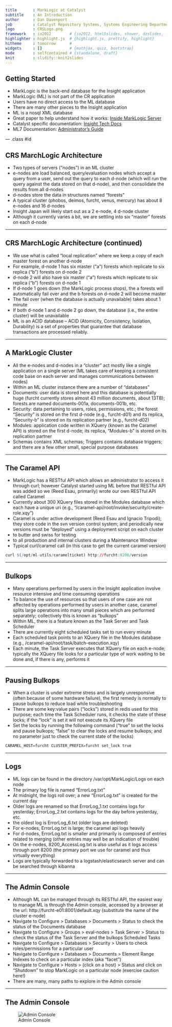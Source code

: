 ```yaml
---
title       : MarkLogic at Catalyst
subtitle    : An Introduction
author      : Dan Davenport
job         : Catalyst Repository Systems, Systems Engineering Department
logo        : CRSLogo.png
framework   : io2012        # {io2012, html5slides, shower, dzslides, ...}
highlighter : highlight.js  # {highlight.js, prettify, highlight}
hitheme     : tomorrow      # 
widgets     : []            # {mathjax, quiz, bootstrap}
mode        : selfcontained # {standalone, draft}
knit        : slidify::knit2slides
---
```


## Getting Started

*  MarkLogic is the back-end database for the Insight application  
  +  MarkLogic (ML) is not part of the CR application  
  +  Users have no direct access to the ML database  
  +  There are many other pieces to the Insight application  
*  ML is a nosql XML database  
  +  Great paper to help understand how it works: [Inside MarkLogic Server](http://developer.marklogic.com/pubs/architecture/inside-marklogic-server-r7.pdf)
  +  Catalyst specific documentation: [Insight Tech Docs](http://dilbert.caseshare.com/mediawiki/index.php/Category:InsightTechDocs)
  +  ML7 Documentation: [Administrator's Guide](http://docs.marklogic.com/guide/admin)

--- .class #id 

## CRS MarchLogic Architecture  

*  Two types of servers ("nodes") in an ML cluster  
  +  e-nodes are load balanced, query/evaluation nodes which accept a query from a user, send out the query to each d-node (which will run the query against the data stored on that d-node), and then consolidate the results from all d-nodes
  +  d-nodes store the data in structures named "forests"
*  A typical cluster (phobos, deimos, furcht, venus, mercury) has about 8 e-nodes and 16 d-nodes
*  Insight Japan will likely start out as a 2 e-node, 4 d-node cluster  
*  Although it currently varies a bit, we are settling into six "master" forests on each d-node  

---

## CRS MarchLogic Architecture (continued)
*  We use what is called "local replication" where we keep a copy of each master forest on another d-node  
  +  For example, d-node 1 has six master ("a") forests which replicate to six replica ("b") forests on d-node 2
  +  d-node 2 will also have six master ("a") forests which replicate to six replica ("b") forests on d-node 1
  +  If d-node 1 goes down (the MarkLogic process stops), the a forests will automatically fail over and the b forests on d-node 2 will become master  
  +  The fail over (when the database is actually unavailable) takes about 1 minute  
  +  If both d-node 1 and d-node 2 go down, the database (i.e., the entire cluster) will be unavailable
*  ML is an ACID database -- ACID (Atomicity, Consistency, Isolation, Durability) is a set of properties that guarantee that database transactions are processed reliably.

---

## A MarkLogic Cluster

*  All the e-nodes and d-nodes in a "cluster" act mostly like a single application on a single server (ML takes care of keeping a consistent code base on each server and manages communications between nodes)
*  Within an ML cluster instance there are a number of "databases"
  +  Documents: user data is stored here and this database is potentially huge (furcht currently stores almost 43 million documents, about 13TB); forests are named documents-001a, documents-001b, etc.  
  +  Security:  data pertaining to users, roles, permissions, etc.; the forest "Security" is stored on the first d-node (e.g., furcht-d01) and its replica, "Security-b" is stored on its replication partner (e.g., furcht-d02)
  +  Modules: application code written in XQuery (known as the Caramel API) is stored on the first d-node; its replica, "Modules-b" is stored on its replication partner
  +  Schemas contains XML schemas; Triggers contains database triggers; and there are a few other small, special purpose databases

---

## The Caramel API

*  MarkLogic has a RESTful API which allows an administrator to access it through curl; however Catalyst started using ML before that RESTful API was added so we (Reed Esau, primarily) wrote our own RESTful API called Caramel
*  Currently about 300 XQuery files stored in the Modules database which each have a unique uri (e.g., "/caramel-api/root/invoke/security/create-role.xqy")
*  Caramel is under active development (Reed Esau and Ignacio Tripodi); they store code in the svn version control system; and periodically new versions must be "deployed" using a deployment script on each cluster
  + to butter and swiss for testing
  + to all production and internal clusters during a Maintenance Window
* Typical curl/caramel call (in this case to get the current caramel version)
```r
curl $(/opt/ml-utils/caramelticket) http://furcht:8200/version
```

--- 

## Bulkops

*  Many operations performed by users in the Insight application involve resource intensive and time consuming operations
*  To balance the use of resources so that users of one case are not affected by operations performed by users in another case, caramel splits large operations into many small pieces which are performed separately; collectively this is known as "bulkops"
*  Within ML, there is a feature known as the Task Server and Task Scheduler
  +  There are currently eight scheduled tasks set to run every minute
  +  Each scheduled task points to an XQuery file in the Modules database (e.g., /caramel-api/root/task/batch-execution.xqy)
  +  Each minute, the Task Server executes that XQuery file on each e-node; typically the XQuery file looks for a particular type of work waiting to be done and, if there is any, performs it

---

## Pausing Bulkops

*  When a cluster is under extreme stress and is largely unresponsive (often because of some hardware failure), the first remedy is normally to pause bulkops to reduce load while troubleshooting
*  There are some key:value pairs ("locks") stored in redis used for this purpose; each time the Task Scheduler runs, it checks the state of these locks; if the "lock" is set it will not execute its XQuery file
*  Set the locks by running the following command ("true" to set the locks and pause bulkops; "false" to clear the locks and resume bulkops; and no parameter just to check the current state of the locks)
```r
CARAMEL_HOST=furcht CLUSTER_PREFIX=furcht set_lock true
```

---

## Logs

*  ML logs can be found in the directory /var/opt/MarkLogic/Logs on each node
*  The primary log file is named "ErrorLog.txt"
  +  At midnight, the logs roll over; a new "ErrorLog.txt" is created for the current day
  +  Older logs are renamed so that ErrorLog_1.txt contains logs for yesterday; ErrorLog_2.txt contains logs for the day before yesterday, etc.
  + the oldest log is ErrorLog_6.txt (older logs are deleted)
*  For e-nodes, ErrorLog.txt is large; the caramel api logs heavily
*  For d-nodes, ErrorLog.txt is smaller and primarily is composed of entries related to merging (other entries may well be an indication of trouble)
*  On the e-nodes, 8200_AccessLog.txt is also useful as it logs access through port 8200 (the primary port we use for caramel and thus virtually everything)
*  Logs are typically forwarded to a logstash/elasticsearch server and can be searched through kibanna

---

## The Admin Console

*  Although ML can be managed through its RESTful API, the easiest way to manage ML is through the Admin console, accessed by a browser at the url: http://furcht-e01:8001/default.xqy  (substitute the name of the cluster e-node)
*  Navigate to Configure > Databases > Documents > Status to check the status of the Documents database
*  Navigate to Configure > Groups > eval-nodes > Task Server > Status to check the status of the Task Server and the bulkops Scheduled Tasks
*  Navigate to Configure > Databases > Security > Users to check roles/permissions for a particular user
*  Navigate to Configure > Databases > Documents > Element Range Indexes to check on a particular index (aka "facet")
*  Navigate to Configure > Hosts > (click on a host) > Status and click on "Shutdown" to stop MarkLogic on a particular node (exercise caution here!)
*  There are many, many paths to explore in the Admin console

---

## The Admin Console

![Admin Console](assets/img/AdminConsole.png)


